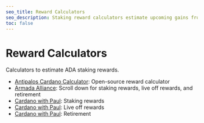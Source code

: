 ```yaml
---
seo_title: Reward Calculators
seo_description: Staking reward calculators estimate upcoming gains from staked ADA. Calculate your Cardano stake rewards using these tools and compound your ADA.
toc: false
---
```


# Reward Calculators

Calculators to estimate ADA staking rewards.

- [Antipalos Cardano Calculator](https://antipalos.github.io/cardano-calculator/#calculator)<OS repoURL="https://github.com/antipalos" />: Open-source reward calculator
- [Armada Alliance](https://armada-alliance.com/)<OS repoURL="https://github.com/armada-alliance/armada-alliance" />: Scroll down for staking rewards, live off rewards, and retirement
- [Cardano with Paul](https://www.cardanowithpaul.com/calculators/ada-staking-rewards-calculator/): Staking rewards
- [Cardano with Paul](https://www.cardanowithpaul.com/calculators/ada-price-needed-to-live-off-rewards/): Live off rewards
- [Cardano with Paul](https://www.cardanowithpaul.com/calculators/how-much-ada-do-you-need-to-retire/): Retirement
